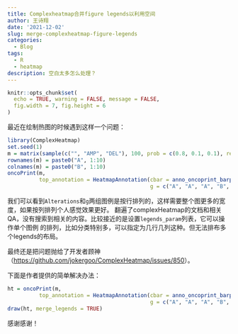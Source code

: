 ```yaml
---
title: Complexheatmap合并figure legends以利用空间
author: 王诗翔
date: '2021-12-02'
slug: merge-complexheatmap-figure-legends
categories:
  - Blog
tags:
  - R
  - heatmap
description: 空白太多怎么处理？
---
```


<!-- Links -->

```r
knitr::opts_chunk$set(
  echo = TRUE, warning = FALSE, message = FALSE,
  fig.width = 7, fig.height = 6
)
```

最近在绘制热图的时候遇到这样一个问题：

```r
library(ComplexHeatmap)
set.seed(1)
m = matrix(sample(c("", "AMP", "DEL"), 100, prob = c(0.8, 0.1, 0.1), replace = TRUE), nrow = 10)
rownames(m) = paste0("A", 1:10)
colnames(m) = paste0("B", 1:10)
oncoPrint(m,
          top_annotation = HeatmapAnnotation(cbar = anno_oncoprint_barplot(), 
                                             g = c("A", "A", "A", "B", "B", "B", "C", "C", "C", "D")))
```

我们可以看到`Alterations`和`g`两组图例是按行排列的，这样需要整个图更多的宽度，如果按列排列个人感觉效果更好。
翻遍了complexHeatmap的文档和相关QA，没有搜索到相关的内容。比较接近的是设置`legends_param`列表，它可以操作单个图例
的排列，比如分类特别多，可以指定为几行几列这种。但无法排布多个legends的布局。

最终还是把问题抛给了开发者顾神（<https://github.com/jokergoo/ComplexHeatmap/issues/850>）。

下面是作者提供的简单解决办法：

```r
ht = oncoPrint(m,
          top_annotation = HeatmapAnnotation(cbar = anno_oncoprint_barplot(), 
                                             g = c("A", "A", "A", "B", "B", "B", "C", "C", "C", "D")))
draw(ht, merge_legends = TRUE)
```

感谢感谢！

